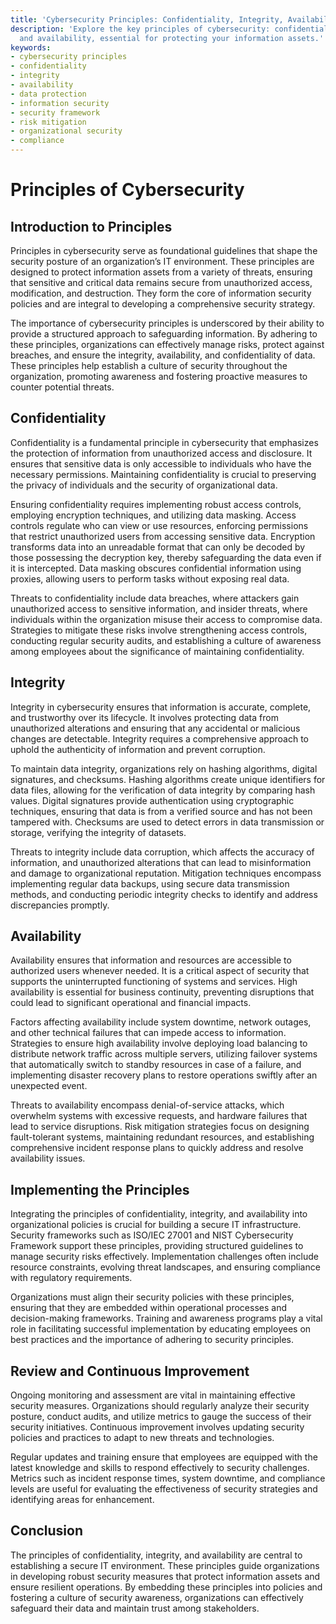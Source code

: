 ```yaml
---
title: 'Cybersecurity Principles: Confidentiality, Integrity, Availability'
description: 'Explore the key principles of cybersecurity: confidentiality, integrity,
  and availability, essential for protecting your information assets.'
keywords:
- cybersecurity principles
- confidentiality
- integrity
- availability
- data protection
- information security
- security framework
- risk mitigation
- organizational security
- compliance
---
```


# Principles of Cybersecurity

## Introduction to Principles

Principles in cybersecurity serve as foundational guidelines that shape the security posture of an organization’s IT environment. These principles are designed to protect information assets from a variety of threats, ensuring that sensitive and critical data remains secure from unauthorized access, modification, and destruction. They form the core of information security policies and are integral to developing a comprehensive security strategy.

The importance of cybersecurity principles is underscored by their ability to provide a structured approach to safeguarding information. By adhering to these principles, organizations can effectively manage risks, protect against breaches, and ensure the integrity, availability, and confidentiality of data. These principles help establish a culture of security throughout the organization, promoting awareness and fostering proactive measures to counter potential threats.

## Confidentiality

Confidentiality is a fundamental principle in cybersecurity that emphasizes the protection of information from unauthorized access and disclosure. It ensures that sensitive data is only accessible to individuals who have the necessary permissions. Maintaining confidentiality is crucial to preserving the privacy of individuals and the security of organizational data.

Ensuring confidentiality requires implementing robust access controls, employing encryption techniques, and utilizing data masking. Access controls regulate who can view or use resources, enforcing permissions that restrict unauthorized users from accessing sensitive data. Encryption transforms data into an unreadable format that can only be decoded by those possessing the decryption key, thereby safeguarding the data even if it is intercepted. Data masking obscures confidential information using proxies, allowing users to perform tasks without exposing real data.

Threats to confidentiality include data breaches, where attackers gain unauthorized access to sensitive information, and insider threats, where individuals within the organization misuse their access to compromise data. Strategies to mitigate these risks involve strengthening access controls, conducting regular security audits, and establishing a culture of awareness among employees about the significance of maintaining confidentiality.

## Integrity

Integrity in cybersecurity ensures that information is accurate, complete, and trustworthy over its lifecycle. It involves protecting data from unauthorized alterations and ensuring that any accidental or malicious changes are detectable. Integrity requires a comprehensive approach to uphold the authenticity of information and prevent corruption.

To maintain data integrity, organizations rely on hashing algorithms, digital signatures, and checksums. Hashing algorithms create unique identifiers for data files, allowing for the verification of data integrity by comparing hash values. Digital signatures provide authentication using cryptographic techniques, ensuring that data is from a verified source and has not been tampered with. Checksums are used to detect errors in data transmission or storage, verifying the integrity of datasets.

Threats to integrity include data corruption, which affects the accuracy of information, and unauthorized alterations that can lead to misinformation and damage to organizational reputation. Mitigation techniques encompass implementing regular data backups, using secure data transmission methods, and conducting periodic integrity checks to identify and address discrepancies promptly.

## Availability

Availability ensures that information and resources are accessible to authorized users whenever needed. It is a critical aspect of security that supports the uninterrupted functioning of systems and services. High availability is essential for business continuity, preventing disruptions that could lead to significant operational and financial impacts.

Factors affecting availability include system downtime, network outages, and other technical failures that can impede access to information. Strategies to ensure high availability involve deploying load balancing to distribute network traffic across multiple servers, utilizing failover systems that automatically switch to standby resources in case of a failure, and implementing disaster recovery plans to restore operations swiftly after an unexpected event.

Threats to availability encompass denial-of-service attacks, which overwhelm systems with excessive requests, and hardware failures that lead to service disruptions. Risk mitigation strategies focus on designing fault-tolerant systems, maintaining redundant resources, and establishing comprehensive incident response plans to quickly address and resolve availability issues.

## Implementing the Principles

Integrating the principles of confidentiality, integrity, and availability into organizational policies is crucial for building a secure IT infrastructure. Security frameworks such as ISO/IEC 27001 and NIST Cybersecurity Framework support these principles, providing structured guidelines to manage security risks effectively. Implementation challenges often include resource constraints, evolving threat landscapes, and ensuring compliance with regulatory requirements.

Organizations must align their security policies with these principles, ensuring that they are embedded within operational processes and decision-making frameworks. Training and awareness programs play a vital role in facilitating successful implementation by educating employees on best practices and the importance of adhering to security principles.

## Review and Continuous Improvement

Ongoing monitoring and assessment are vital in maintaining effective security measures. Organizations should regularly analyze their security posture, conduct audits, and utilize metrics to gauge the success of their security initiatives. Continuous improvement involves updating security policies and practices to adapt to new threats and technologies.

Regular updates and training ensure that employees are equipped with the latest knowledge and skills to respond effectively to security challenges. Metrics such as incident response times, system downtime, and compliance levels are useful for evaluating the effectiveness of security strategies and identifying areas for enhancement.

## Conclusion

The principles of confidentiality, integrity, and availability are central to establishing a secure IT environment. These principles guide organizations in developing robust security measures that protect information assets and ensure resilient operations. By embedding these principles into policies and fostering a culture of security awareness, organizations can effectively safeguard their data and maintain trust among stakeholders.